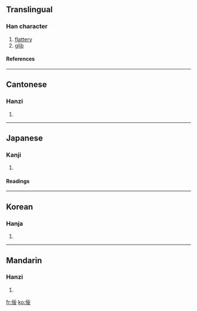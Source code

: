 {{see|侫}}

==Translingual==
===Han character===
{{Han char|rn=9|rad=人|as=05|sn=7|four=2124<sub>4</sub>|canj=人一一女 (OMMV)}}
# [[flattery]]
# [[glib]]
====References====
{{Han ref|kx=0099.110|dkj=00521|dj=0211.020|hdz=10129.100|uh=4F5E|ud=20318|bh=A6F0|bd=42736}}
----
==Cantonese==
===Hanzi===
{{yue-hanzi|jyut=|y=ning6}}
# {{defn|Cantonese}}
----
==Japanese==
===Kanji===
{{ja-kanji|grade=|rs=人05}}
# {{defn|Japanese}} 
====Readings====
{{ja-readings|on=[[ねい]] (nei), [[でい]] (dei)|kun=[[おもねる]] (omoneru), [[よこしま]] (yokoshima)}}
----
==Korean==
===Hanja===
{{ko-hanja|hangeul=녕|rv=nyeong|mr=nyŏng}}
# {{defn|Korean}}
----
==Mandarin==
===Hanzi===
{{cmn-hanzi|pin=*nìng (ning4), [[yōng]] (yong1), [[yóng]] (yong2)|wg=ning<sup>4</sup>, yung<sup>1</sup>, yung<sup>2</sup>}}
# {{defn|Mandarin}}

[[fr:佞]]
[[ko:佞]]